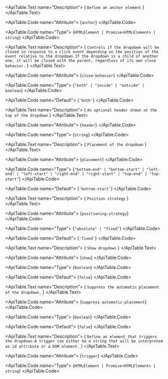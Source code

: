 <ApiTable id="property-anchor">
  <ApiTable.PropertyHeader name="anchor" singleFramework="">
  </ApiTable.PropertyHeader>

  <ApiTable.Text name="Description">
    { `Define an anchor element` }
  </ApiTable.Text>

  <ApiTable.Code name="Attribute">
    {`anchor`}
  </ApiTable.Code>

  <ApiTable.Code name="Type">
   {`HTMLElement | Promise<HTMLElement> | string`}
  </ApiTable.Code>


</ApiTable>
<ApiTable id="property-closeBehavior">
  <ApiTable.PropertyHeader name="closeBehavior" singleFramework="">
  </ApiTable.PropertyHeader>

  <ApiTable.Text name="Description">
    { `Controls if the dropdown will be closed in response to a click event depending on the position of the event relative to the dropdown.If the dropdown is a child of another one, it will be closed with the parent, regardless of its own close behavior.` }
  </ApiTable.Text>

  <ApiTable.Code name="Attribute">
    {`close-behavior`}
  </ApiTable.Code>

  <ApiTable.Code name="Type">
   {`"both" | "inside" | "outside" | boolean`}
  </ApiTable.Code>

  <ApiTable.Code name="Default">
    {`'both'`}
  </ApiTable.Code>

</ApiTable>
<ApiTable id="property-header">
  <ApiTable.PropertyHeader name="header" singleFramework="">
  </ApiTable.PropertyHeader>

  <ApiTable.Text name="Description">
    { `An optional header shown at the top of the dropdown` }
  </ApiTable.Text>

  <ApiTable.Code name="Attribute">
    {`header`}
  </ApiTable.Code>

  <ApiTable.Code name="Type">
   {`string`}
  </ApiTable.Code>


</ApiTable>
<ApiTable id="property-placement">
  <ApiTable.PropertyHeader name="placement" singleFramework="">
  </ApiTable.PropertyHeader>

  <ApiTable.Text name="Description">
    { `Placement of the dropdown` }
  </ApiTable.Text>

  <ApiTable.Code name="Attribute">
    {`placement`}
  </ApiTable.Code>

  <ApiTable.Code name="Type">
   {`"bottom-end" | "bottom-start" | "left-end" | "left-start" | "right-end" | "right-start" | "top-end" | "top-start"`}
  </ApiTable.Code>

  <ApiTable.Code name="Default">
    {`'bottom-start'`}
  </ApiTable.Code>

</ApiTable>
<ApiTable id="property-positioningStrategy">
  <ApiTable.PropertyHeader name="positioningStrategy" singleFramework="">
  </ApiTable.PropertyHeader>

  <ApiTable.Text name="Description">
    { `Position strategy` }
  </ApiTable.Text>

  <ApiTable.Code name="Attribute">
    {`positioning-strategy`}
  </ApiTable.Code>

  <ApiTable.Code name="Type">
   {`"absolute" | "fixed"`}
  </ApiTable.Code>

  <ApiTable.Code name="Default">
    {`'fixed'`}
  </ApiTable.Code>

</ApiTable>
<ApiTable id="property-show">
  <ApiTable.PropertyHeader name="show" singleFramework="">
  </ApiTable.PropertyHeader>

  <ApiTable.Text name="Description">
    { `Show dropdown` }
  </ApiTable.Text>

  <ApiTable.Code name="Attribute">
    {`show`}
  </ApiTable.Code>

  <ApiTable.Code name="Type">
   {`boolean`}
  </ApiTable.Code>

  <ApiTable.Code name="Default">
    {`false`}
  </ApiTable.Code>

</ApiTable>
<ApiTable id="property-suppressAutomaticPlacement">
  <ApiTable.PropertyHeader name="suppressAutomaticPlacement" singleFramework="">
  </ApiTable.PropertyHeader>

  <ApiTable.Text name="Description">
    { `Suppress the automatic placement of the dropdown.` }
  </ApiTable.Text>

  <ApiTable.Code name="Attribute">
    {`suppress-automatic-placement`}
  </ApiTable.Code>

  <ApiTable.Code name="Type">
   {`boolean`}
  </ApiTable.Code>

  <ApiTable.Code name="Default">
    {`false`}
  </ApiTable.Code>

</ApiTable>
<ApiTable id="property-trigger">
  <ApiTable.PropertyHeader name="trigger" singleFramework="">
  </ApiTable.PropertyHeader>

  <ApiTable.Text name="Description">
    { `Define an element that triggers the dropdown.A trigger can either be a string that will be interpreted as id attribute or a DOM element.` }
  </ApiTable.Text>

  <ApiTable.Code name="Attribute">
    {`trigger`}
  </ApiTable.Code>

  <ApiTable.Code name="Type">
   {`HTMLElement | Promise<HTMLElement> | string`}
  </ApiTable.Code>


</ApiTable>
